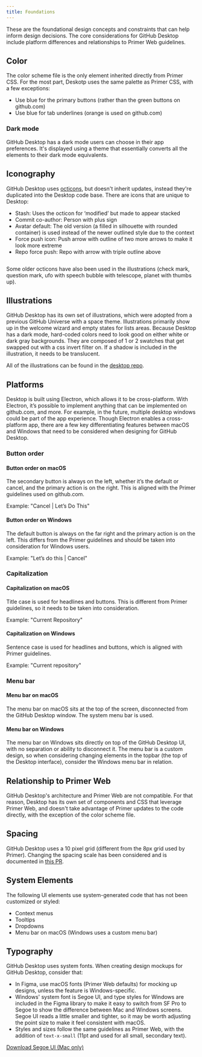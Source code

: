 ```yaml
---
title: Foundations
---
```



<ScrollToAnchor />

These are the foundational design concepts and constraints that can help inform design decisions. The core considerations for GitHub Desktop include platform differences and relationships to Primer Web guidelines.

## Color

The color scheme file is the only element inherited directly from Primer CSS. For the most part, Deskotp uses the same palette as Primer CSS, with a few exceptions:

- Use blue for the primary buttons (rather than the green buttons on github.com)
- Use blue for tab underlines (orange is used on github.com)

### Dark mode

GitHub Desktop has a dark mode users can choose in their app preferences. It's displayed using a theme that essentially converts all the elements to their dark mode equivalents.

## Iconography


GitHub Desktop uses [octicons](https://primer.style/octicons/), but doesn't inherit updates, instead they're duplicated into the Desktop code base. There are icons that are unique to Desktop:

- Stash: Uses the octicon for ‘modified’ but made to appear stacked
- Commit co-author: Person with plus sign
- Avatar default: The old version (a filled in silhouette with rounded container) is used instead of the newer outlined style due to the context
- Force push icon: Push arrow with outline of two more arrows to make it look more extreme
- Repo force push: Repo with arrow with triple outline above

<img src={icons} alt="" />

Some older octicons have also been used in the illustrations (check mark, question mark, ufo with speech bubble with telescope, planet with thumbs up).

## Illustrations

GitHub Desktop has its own set of illustrations, which were adopted from a previous GitHub Universe with a space theme. Illustrations primarily show up in the welcome wizard and empty states for lists areas. Because Desktop has a dark mode, hard-coded colors need to look good on either white or dark gray backgrounds. They are composed of 1 or 2 swatches that get swapped out with a css invert filter on. If a shadow is included in the illustration, it needs to be translucent.

All of the illustrations can be found in the [desktop repo](https://github.com/desktop/desktop/tree/development/app/static/common).

## Platforms

Desktop is built using Electron, which allows it to be cross-platform. With Electron, it’s possible to implement anything that can be implemented on github.com, and more. For example, in the future, multiple desktop windows could be part of the app experience. Though Electron enables a cross-platform app, there are a few key differentiating features between macOS and Windows that need to be considered when designing for GitHub Desktop.

### Button order

#### Button order on macOS

The secondary button is always on the left, whether it’s the default or cancel, and the primary action is on the right. This is aligned with the Primer guidelines used on github.com.

Example: "Cancel | Let’s Do This"

#### Button order on Windows

The default button is always on the far right and the primary action is on the left. This differs from the Primer guidelines and should be taken into consideration for Windows users.

Example: "Let’s do this | Cancel"

### Capitalization

#### Capitalization on macOS

Title case is used for headlines and buttons. This is different from Primer guidelines, so it needs to be taken into consideration.

Example: "Current Repository"

#### Capitalization on Windows

Sentence case is used for headlines and buttons, which is aligned with Primer guidelines.

Example: "Current repository"

### Menu bar

#### Menu bar on macOS

The menu bar on macOS sits at the top of the screen, disconnected from the GitHub Desktop window. The system menu bar is used.

#### Menu bar on Windows

The menu bar on Windows sits directly on top of the GitHub Desktop UI, with no separation or ability to disconnect it. The menu bar is a custom design, so when considering changing elements in the topbar (the top of the Desktop interface), consider the Windows menu bar in relation.

## Relationship to Primer Web

GitHub Desktop's architecture and Primer Web are not compatible. For that reason, Desktop has its own set of components and CSS that leverage Primer Web, and doesn't take advantage of Primer updates to the code directly, with the exception of the color scheme file.

## Spacing

GitHub Desktop uses a 10 pixel grid (different from the 8px grid used by Primer). Changing the spacing scale has been considered and is documented in [this PR](https://github.com/desktop/desktop/compare/spacing-scale-spike-v2).

## System Elements

The following UI elements use system-generated code that has not been customized or styled:

- Context menus
- Tooltips
- Dropdowns
- Menu bar on macOS (Windows uses a custom menu bar)

## Typography

GitHub Desktop uses system fonts. When creating design mockups for GitHub Desktop, consider that:

- In Figma, use macOS fonts (Primer Web defaults) for mocking up designs, unless the feature is Windows-specific.
- Windows' system font is Segoe UI, and type styles for Windows are included in the Figma library to make it easy to switch from SF Pro to Segoe to show the difference between Mac and Windows screens. Segoe UI reads a little smaller and tighter, so it may be worth adjusting the point size to make it feel consistent with macOS.
- Styles and sizes follow the same guidelines as Primer Web, with the addition of `text-x-small` (11pt and used for all small, secondary text).

[Download Segoe UI (Mac only)](https://aka.ms/SegoeFonts)
